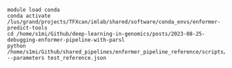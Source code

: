 ```
module load conda
conda activate /lus/grand/projects/TFXcan/imlab/shared/software/conda_envs/enformer-predict-tools
cd /home/s1mi/Github/deep-learning-in-genomics/posts/2023-08-25-debugging-enformer-pipeline-with-parsl
python /home/s1mi/Github/shared_pipelines/enformer_pipeline_reference/scripts/enformer_predict.py --parameters test_reference.json

```